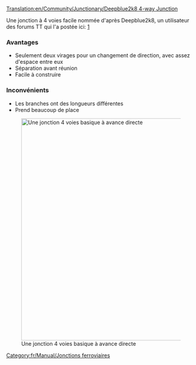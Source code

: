 [[Translation:en/Community/Junctionary/Deepblue2k8 4-way Junction]]

{{fr/Community/Junctionary/Menu de Croisements}}

Une jonction à 4 voies facile nommée d'après Deepblue2k8, un utilisateur des forums TT qui l'a postée ici:
[http://www.tt-forums.net/viewtopic.php?p=726035#p726035]


===Avantages===
* Seulement deux virages pour un changement de direction, avec assez d'espace entre eux
* Séparation avant réunion
* Facile à construire


===Inconvénients===
* Les branches ont des longueurs différentes
* Prend beaucoup de place

[[File:en/Community/Junctionary/Deepblue2k8 4-way junction.png|none|thumb|590px|Une jonction 4 voies basique à avance directe]]

[[Category:fr/Manual/Jonctions ferroviaires]]